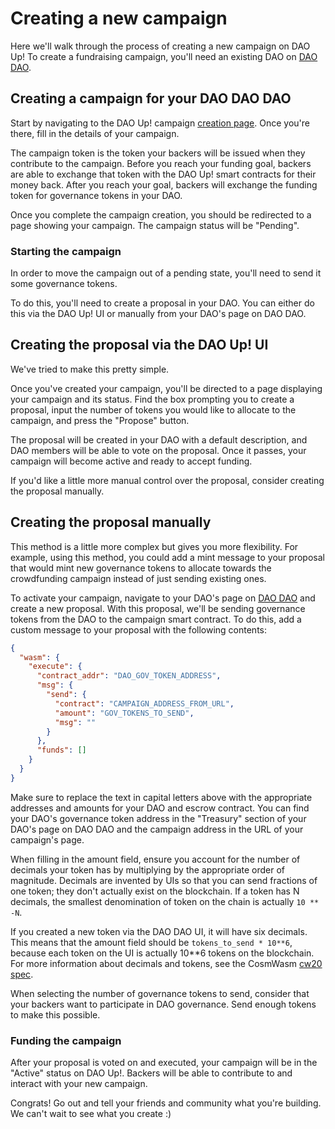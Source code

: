 # Creating a new campaign

Here we'll walk through the process of creating a new campaign on DAO
Up! To create a fundraising campaign, you'll need an existing DAO on
[DAO DAO](https://daodao.zone).

## Creating a campaign for your DAO DAO DAO

Start by navigating to the DAO Up! campaign [creation
page](https://daoup.zone/create). Once you're there, fill in the
details of your campaign.

The campaign token is the token your backers will be issued when
they contribute to the campaign. Before you reach your funding goal,
backers are able to exchange that token with the DAO Up! smart
contracts for their money back. After you reach your goal, backers
will exchange the funding token for governance tokens in your DAO.

Once you complete the campaign creation, you should be redirected to a
page showing your campaign. The campaign status will be "Pending".

### Starting the campaign

In order to move the campaign out of a pending state, you'll need to
send it some governance tokens.

To do this, you'll need to create a proposal in your DAO. You can
either do this via the DAO Up! UI or manually from your DAO's page on
DAO DAO.

## Creating the proposal via the DAO Up! UI

We've tried to make this pretty simple.

Once you've created your campaign, you'll be directed to a page
displaying your campaign and its status. Find the box prompting you to
create a proposal, input the number of tokens you would like to
allocate to the campaign, and press the "Propose" button.

The proposal will be created in your DAO with a default
description, and DAO members will be able to vote on the proposal.
Once it passes, your campaign will become active and ready to accept
funding.

If you'd like a little more manual control over the proposal, consider
creating the proposal manually.

## Creating the proposal manually

This method is a little more complex but gives you more
flexibility. For example, using this method, you could add a mint
message to your proposal that would mint new governance tokens to
allocate towards the crowdfunding campaign instead of just sending
existing ones.

To activate your campaign, navigate to your DAO's page on [DAO
DAO](https://daodao.zone) and create a new proposal. With this
proposal, we'll be sending governance tokens from the DAO to the
campaign smart contract. To do this, add a custom message to your
proposal with the following contents:

```json
{
  "wasm": {
    "execute": {
      "contract_addr": "DAO_GOV_TOKEN_ADDRESS",
      "msg": {
        "send": {
          "contract": "CAMPAIGN_ADDRESS_FROM_URL",
          "amount": "GOV_TOKENS_TO_SEND",
          "msg": ""
        }
      },
      "funds": []
    }
  }
}
```

Make sure to replace the text in capital letters above with
the appropriate addresses and amounts for your DAO and escrow
contract. You can find your DAO's governance token address in the
"Treasury" section of your DAO's page on DAO DAO and the campaign
address in the URL of your campaign's page.

When filling in the amount field, ensure you account for the number of
decimals your token has by multiplying by the appropriate order of
magnitude. Decimals are invented by UIs so that you can send fractions
of one token; they don't actually exist on the blockchain. If a token
has N decimals, the smallest denomination of token on the chain is actually
`10 ** -N`.

If you created a new token via the DAO DAO UI, it will
have six decimals. This means that the amount field should be
`tokens_to_send * 10**6`, because each token on the UI is actually 10**6
tokens on the blockchain. For more information about decimals and tokens,
see the CosmWasm [cw20 spec](https://github.com/CosmWasm/cw-plus/blob/main/packages/cw20/README.md#base).

When selecting the number of governance tokens to send, consider that
your backers want to participate in DAO governance. Send enough tokens
to make this possible.

### Funding the campaign

After your proposal is voted on and executed, your campaign will be in
the "Active" status on DAO Up!. Backers will be able to contribute to
and interact with your new campaign.

Congrats! Go out and tell your friends and community what you're
building. We can't wait to see what you create :)
